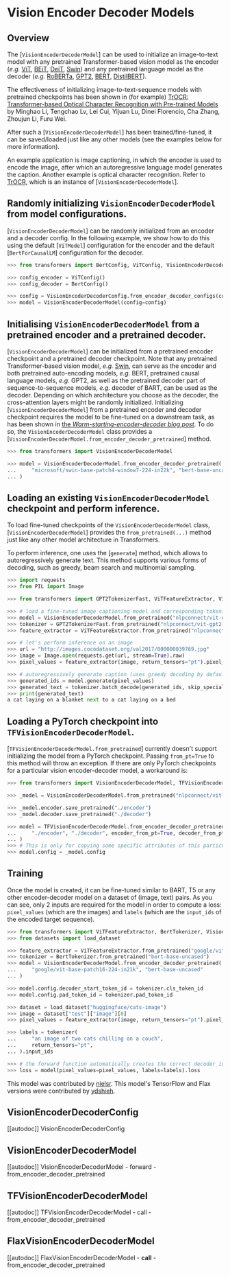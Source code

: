 <!--Copyright 2021 The HuggingFace Team. All rights reserved.

Licensed under the Apache License, Version 2.0 (the "License"); you may not use this file except in compliance with
the License. You may obtain a copy of the License at

http://www.apache.org/licenses/LICENSE-2.0

Unless required by applicable law or agreed to in writing, software distributed under the License is distributed on
an "AS IS" BASIS, WITHOUT WARRANTIES OR CONDITIONS OF ANY KIND, either express or implied. See the License for the
specific language governing permissions and limitations under the License.
-->

# Vision Encoder Decoder Models

## Overview

The [`VisionEncoderDecoderModel`] can be used to initialize an image-to-text model with any
pretrained Transformer-based vision model as the encoder (*e.g.* [ViT](vit), [BEiT](beit), [DeiT](deit), [Swin](swin))
and any pretrained language model as the decoder (*e.g.* [RoBERTa](roberta), [GPT2](gpt2), [BERT](bert), [DistilBERT](distilbert)).

The effectiveness of initializing image-to-text-sequence models with pretrained checkpoints has been shown in (for
example) [TrOCR: Transformer-based Optical Character Recognition with Pre-trained Models](https://arxiv.org/abs/2109.10282) by Minghao Li, Tengchao Lv, Lei Cui, Yijuan Lu, Dinei Florencio, Cha Zhang,
Zhoujun Li, Furu Wei.

After such a [`VisionEncoderDecoderModel`] has been trained/fine-tuned, it can be saved/loaded just like any other models (see the examples below
for more information).

An example application is image captioning, in which the encoder is used to encode the image, after which an autoregressive language model generates
the caption. Another example is optical character recognition. Refer to [TrOCR](trocr), which is an instance of [`VisionEncoderDecoderModel`].

## Randomly initializing `VisionEncoderDecoderModel` from model configurations.

[`VisionEncoderDecoderModel`] can be randomly initialized from an encoder and a decoder config. In the following example, we show how to do this using the default [`ViTModel`] configuration for the encoder
and the default [`BertForCausalLM`] configuration for the decoder.

```python
>>> from transformers import BertConfig, ViTConfig, VisionEncoderDecoderConfig, VisionEncoderDecoderModel

>>> config_encoder = ViTConfig()
>>> config_decoder = BertConfig()

>>> config = VisionEncoderDecoderConfig.from_encoder_decoder_configs(config_encoder, config_decoder)
>>> model = VisionEncoderDecoderModel(config=config)
```

## Initialising `VisionEncoderDecoderModel` from a pretrained encoder and a pretrained decoder.

[`VisionEncoderDecoderModel`] can be initialized from a pretrained encoder checkpoint and a pretrained decoder checkpoint. Note that any pretrained Transformer-based vision model, *e.g.* [Swin](swin), can serve as the encoder and both pretrained auto-encoding models, *e.g.* BERT, pretrained causal language models, *e.g.* GPT2, as well as the pretrained decoder part of sequence-to-sequence models, *e.g.* decoder of BART, can be used as the decoder.
Depending on which architecture you choose as the decoder, the cross-attention layers might be randomly initialized.
Initializing [`VisionEncoderDecoderModel`] from a pretrained encoder and decoder checkpoint requires the model to be fine-tuned on a downstream task, as has been shown in [the *Warm-starting-encoder-decoder blog post*](https://huggingface.co/blog/warm-starting-encoder-decoder).
To do so, the `VisionEncoderDecoderModel` class provides a [`VisionEncoderDecoderModel.from_encoder_decoder_pretrained`] method.

```python
>>> from transformers import VisionEncoderDecoderModel

>>> model = VisionEncoderDecoderModel.from_encoder_decoder_pretrained(
...     "microsoft/swin-base-patch4-window7-224-in22k", "bert-base-uncased"
... )
```

## Loading an existing `VisionEncoderDecoderModel` checkpoint and perform inference.

To load fine-tuned checkpoints of the `VisionEncoderDecoderModel` class, [`VisionEncoderDecoderModel`] provides the `from_pretrained(...)` method just like any other model architecture in Transformers.

To perform inference, one uses the [`generate`] method, which allows to autoregressively generate text. This method supports various forms of decoding, such as greedy, beam search and multinomial sampling.

```python
>>> import requests
>>> from PIL import Image

>>> from transformers import GPT2TokenizerFast, ViTFeatureExtractor, VisionEncoderDecoderModel

>>> # load a fine-tuned image captioning model and corresponding tokenizer and feature extractor
>>> model = VisionEncoderDecoderModel.from_pretrained("nlpconnect/vit-gpt2-image-captioning")
>>> tokenizer = GPT2TokenizerFast.from_pretrained("nlpconnect/vit-gpt2-image-captioning")
>>> feature_extractor = ViTFeatureExtractor.from_pretrained("nlpconnect/vit-gpt2-image-captioning")

>>> # let's perform inference on an image
>>> url = "http://images.cocodataset.org/val2017/000000039769.jpg"
>>> image = Image.open(requests.get(url, stream=True).raw)
>>> pixel_values = feature_extractor(image, return_tensors="pt").pixel_values

>>> # autoregressively generate caption (uses greedy decoding by default)
>>> generated_ids = model.generate(pixel_values)
>>> generated_text = tokenizer.batch_decode(generated_ids, skip_special_tokens=True)[0]
>>> print(generated_text)
a cat laying on a blanket next to a cat laying on a bed
```

## Loading a PyTorch checkpoint into `TFVisionEncoderDecoderModel`.

[`TFVisionEncoderDecoderModel.from_pretrained`] currently doesn't support initializing the model from a
PyTorch checkpoint. Passing `from_pt=True` to this method will throw an exception. If there are only PyTorch
checkpoints for a particular vision encoder-decoder model, a workaround is:

```python
>>> from transformers import VisionEncoderDecoderModel, TFVisionEncoderDecoderModel

>>> _model = VisionEncoderDecoderModel.from_pretrained("nlpconnect/vit-gpt2-image-captioning")

>>> _model.encoder.save_pretrained("./encoder")
>>> _model.decoder.save_pretrained("./decoder")

>>> model = TFVisionEncoderDecoderModel.from_encoder_decoder_pretrained(
...     "./encoder", "./decoder", encoder_from_pt=True, decoder_from_pt=True
... )
>>> # This is only for copying some specific attributes of this particular model.
>>> model.config = _model.config
```

## Training

Once the model is created, it can be fine-tuned similar to BART, T5 or any other encoder-decoder model on a dataset of (image, text) pairs.
As you can see, only 2 inputs are required for the model in order to compute a loss: `pixel_values` (which are the
images) and `labels` (which are the `input_ids` of the encoded target sequence).

```python
>>> from transformers import ViTFeatureExtractor, BertTokenizer, VisionEncoderDecoderModel
>>> from datasets import load_dataset

>>> feature_extractor = ViTFeatureExtractor.from_pretrained("google/vit-base-patch16-224-in21k")
>>> tokenizer = BertTokenizer.from_pretrained("bert-base-uncased")
>>> model = VisionEncoderDecoderModel.from_encoder_decoder_pretrained(
...     "google/vit-base-patch16-224-in21k", "bert-base-uncased"
... )

>>> model.config.decoder_start_token_id = tokenizer.cls_token_id
>>> model.config.pad_token_id = tokenizer.pad_token_id

>>> dataset = load_dataset("huggingface/cats-image")
>>> image = dataset["test"]["image"][0]
>>> pixel_values = feature_extractor(image, return_tensors="pt").pixel_values

>>> labels = tokenizer(
...     "an image of two cats chilling on a couch",
...     return_tensors="pt",
... ).input_ids

>>> # the forward function automatically creates the correct decoder_input_ids
>>> loss = model(pixel_values=pixel_values, labels=labels).loss
```

This model was contributed by [nielsr](https://github.com/nielsrogge). This model's TensorFlow and Flax versions
were contributed by [ydshieh](https://github.com/ydshieh).

## VisionEncoderDecoderConfig

[[autodoc]] VisionEncoderDecoderConfig

## VisionEncoderDecoderModel

[[autodoc]] VisionEncoderDecoderModel
    - forward
    - from_encoder_decoder_pretrained

## TFVisionEncoderDecoderModel

[[autodoc]] TFVisionEncoderDecoderModel
    - call
    - from_encoder_decoder_pretrained

## FlaxVisionEncoderDecoderModel

[[autodoc]] FlaxVisionEncoderDecoderModel
    - __call__
    - from_encoder_decoder_pretrained
